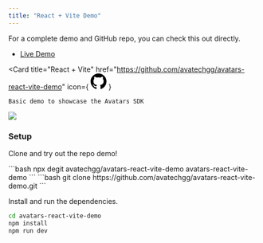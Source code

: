 ```yaml
---
title: "React + Vite Demo"
---
```


For a complete demo and GitHub repo, you can check this out directly. 
- [Live Demo](https://avatars-react-vite-demo.vercel.app/)

<Card
    title="React + Vite"
    href="https://github.com/avatechgg/avatars-react-vite-demo"
    icon={
      <svg height="32" aria-hidden="true" viewBox="0 0 16 16" version="1.1" width="32" data-view-component="true" class="octicon octicon-mark-github v-align-middle color-fg-default">
        <path d="M8 0c4.42 0 8 3.58 8 8a8.013 8.013 0 0 1-5.45 7.59c-.4.08-.55-.17-.55-.38 0-.27.01-1.13.01-2.2 0-.75-.25-1.23-.54-1.48 1.78-.2 3.65-.88 3.65-3.95 0-.88-.31-1.59-.82-2.15.08-.2.36-1.02-.08-2.12 0 0-.67-.22-2.2.82-.64-.18-1.32-.27-2-.27-.68 0-1.36.09-2 .27-1.53-1.03-2.2-.82-2.2-.82-.44 1.1-.16 1.92-.08 2.12-.51.56-.82 1.28-.82 2.15 0 3.06 1.86 3.75 3.64 3.95-.23.2-.44.55-.51 1.07-.46.21-1.61.55-2.33-.66-.15-.24-.6-.83-1.23-.82-.67.01-.27.38.01.53.34.19.73.9.82 1.13.16.45.68 1.31 2.69.94 0 .67.01 1.3.01 1.49 0 .21-.15.45-.55.38A7.995 7.995 0 0 1 0 8c0-4.42 3.58-8 8-8Z"></path>
      </svg>
    }
  >
    Basic demo to showcase the Avatars SDK
</Card>

<Frame>
  <img src="https://cdn.discordapp.com/attachments/804780985366609950/1150639008729288714/CleanShot_2023-09-11_at_11.47.34.png" />
</Frame>

### Setup

Clone and try out the repo demo!

<Tabs>
  <Tab title="npx">
    ```bash
    npx degit avatechgg/avatars-react-vite-demo avatars-react-vite-demo
    ```
  </Tab>
  <Tab title="git clone">
    ```bash
    git clone https://github.com/avatechgg/avatars-react-vite-demo.git
    ```
  </Tab>
</Tabs>

Install and run the dependencies.

```bash
cd avatars-react-vite-demo
npm install
npm run dev
```

